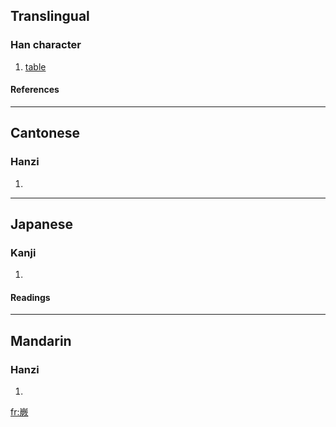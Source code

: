 ==Translingual==
===Han character===
{{Han char|rn=46|rad=山|as=12|sn=15|four=2228<sub>2</sub>|canj=山一廿人 (UMTO)}}
# [[table]]
====References====
{{Han ref|kx=0320.090|dkj=08490|dj=0620.140|hdz=10797.050|uh=5DA1|ud=23969|bh=E56B|bd=58731}}
----
==Cantonese==
===Hanzi===
{{yue-hanzi|jyut=|y=kyut3}}
# {{defn|Cantonese}}
----
==Japanese==
===Kanji===
{{ja-kanji|grade=|rs=山12}}
# {{defn|Japanese}} 
====Readings====
{{ja-readings|on=[[けい]] (kei), [[け]] (ke), [[けつ]] (ketsu), [[かち]] (kachi)|kun=}}
----
==Mandarin==
===Hanzi===
{{cmn-hanzi|pin=[[gùi]] (gui4), [[niè]] (nie4)|wg=kuei<sup>4</sup>, nieh<sup>4</sup>}}
# {{defn|Mandarin}}

[[fr:嶡]]